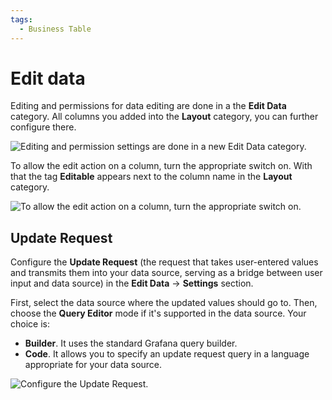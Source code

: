 ```yaml
---
tags:
  - Business Table
---
```



# Edit data

Editing and permissions for data editing are done in a the **Edit Data** category. All columns you added into the **Layout** category, you can further configure there.

<Image
  title="Editing and permission settings are done in a new Edit Data category."
  src="/img/plugins/business-table/category.png"
/>

To allow the edit action on a column, turn the appropriate switch on. With that the tag **Editable** appears next to the column name in the **Layout** category.

<Image
  title="To allow the edit action on a column, turn the appropriate switch on."
  src="/img/plugins/business-table/edit-tag.png"
/>

## Update Request

Configure the **Update Request** (the request that takes user-entered values and transmits them into your data source, serving as a bridge between user input and data source) in the **Edit Data** -> **Settings** section.

First, select the data source where the updated values should go to. Then, choose the **Query Editor** mode if it's supported in the data source. Your choice is:

- **Builder**. It uses the standard Grafana query builder.
- **Code**. It allows you to specify an update request query in a language appropriate for your data source.

<Image
  title="Configure the Update Request."
  src="/img/plugins/business-table/update-request.png"
/>
